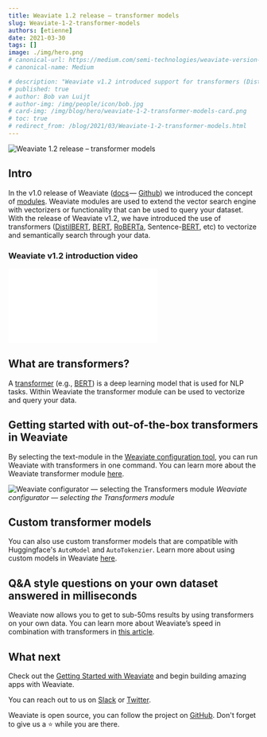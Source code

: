 ```yaml
---
title: Weaviate 1.2 release – transformer models
slug: Weaviate-1-2-transformer-models
authors: [etienne] 
date: 2021-03-30
tags: []
image: ./img/hero.png
# canonical-url: https://medium.com/semi-technologies/weaviate-version-1-2-x-now-supports-transformer-models-4a12d858cce3
# canonical-name: Medium

# description: "Weaviate v1.2 introduced support for transformers (DistilBERT, BERT, RoBERTa, Sentence-BERT, etc) to vectorize and semantically search through your data"
# published: true
# author: Bob van Luijt
# author-img: /img/people/icon/bob.jpg
# card-img: /img/blog/hero/weaviate-1-2-transformer-models-card.png
# toc: true
# redirect_from: /blog/2021/03/Weaviate-1-2-transformer-models.html
---
```

![Weaviate 1.2 release – transformer models](./img/hero.png)

## Intro
In the v1.0 release of Weaviate ([docs](/developers/weaviate/) — [Github](https://github.com/semi-technologies/weaviate)) we introduced the concept of [modules](/developers/weaviate/concepts/modules). Weaviate modules are used to extend the vector search engine with vectorizers or functionality that can be used to query your dataset. With the release of Weaviate v1.2, we have introduced the use of transformers ([DistilBERT](https://arxiv.org/abs/1910.01108), [BERT](https://github.com/google-research/bert), [RoBERTa](https://arxiv.org/abs/1907.11692), Sentence-[BERT](https://arxiv.org/abs/1908.10084), etc) to vectorize and semantically search through your data.

<!-- truncate -->

### Weaviate v1.2 introduction video

<div class="youtube">
    <iframe src="//www.youtube.com/embed/S4lXPPZvGPQ" frameborder="0" allowfullscreen></iframe>
</div>

## What are transformers?
A [transformer](https://en.wikipedia.org/wiki/Transformer_(machine_learning_model)) (e.g., [BERT](https://en.wikipedia.org/wiki/BERT_(language_model))) is a deep learning model that is used for NLP tasks. Within Weaviate the transformer module can be used to vectorize and query your data.

## Getting started with out-of-the-box transformers in Weaviate
By selecting the text-module in the [Weaviate configuration tool](/developers/weaviate/installation/docker-compose#configurator), you can run Weaviate with transformers in one command. You can learn more about the Weaviate transformer module [here](/developers/weaviate/modules/retriever-vectorizer-modules/text2vec-transformers).

![Weaviate configurator — selecting the Transformers module](./img/configurator-demo.gif)
*Weaviate configurator — selecting the Transformers module*

## Custom transformer models
You can also use custom transformer models that are compatible with Huggingface's `AutoModel` and `AutoTokenzier`. Learn more about using custom models in Weaviate [here](/developers/weaviate/modules/retriever-vectorizer-modules/text2vec-transformers).

## Q&A style questions on your own dataset answered in milliseconds
Weaviate now allows you to get to sub-50ms results by using transformers on your own data. You can learn more about Weaviate’s speed in combination with transformers in [this article](https://towardsdatascience.com/a-sub-50ms-neural-search-with-distilbert-and-weaviate-4857ae390154).

## What next
Check out the [Getting Started with Weaviate](/developers/weaviate/quickstart) and begin building amazing apps with Weaviate.

You can reach out to us on [Slack](https://join.slack.com/t/weaviate/shared_invite/zt-goaoifjr-o8FuVz9b1HLzhlUfyfddhw) or [Twitter](https://twitter.com/weaviate_io).

Weaviate is open source, you can follow the project on [GitHub](https://github.com/semi-technologies/weaviate). Don't forget to give us a ⭐️ while you are there.
